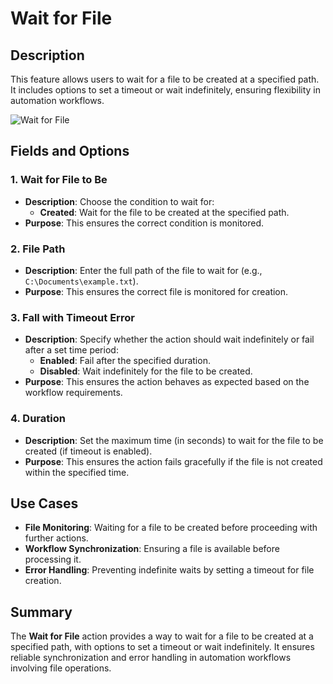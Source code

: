 # Wait for File  

## Description

This feature allows users to wait for a file to be created at a specified path. It includes options to set a timeout or wait indefinitely, ensuring flexibility in automation workflows.  

![Wait for File](../assets/file/wait-for-file.png)  

## Fields and Options  

### 1. **Wait for File to Be** 

- **Description**: Choose the condition to wait for:  
  - **Created**: Wait for the file to be created at the specified path.  
- **Purpose**: This ensures the correct condition is monitored.  

### 2. **File Path** 

- **Description**: Enter the full path of the file to wait for (e.g., `C:\Documents\example.txt`).  
- **Purpose**: This ensures the correct file is monitored for creation.  

### 3. **Fall with Timeout Error** 

- **Description**: Specify whether the action should wait indefinitely or fail after a set time period:  
  - **Enabled**: Fail after the specified duration.  
  - **Disabled**: Wait indefinitely for the file to be created.  
- **Purpose**: This ensures the action behaves as expected based on the workflow requirements.  

### 4. **Duration** 

- **Description**: Set the maximum time (in seconds) to wait for the file to be created (if timeout is enabled).  
- **Purpose**: This ensures the action fails gracefully if the file is not created within the specified time.

## Use Cases

- **File Monitoring**: Waiting for a file to be created before proceeding with further actions.  
- **Workflow Synchronization**: Ensuring a file is available before processing it.  
- **Error Handling**: Preventing indefinite waits by setting a timeout for file creation.  

## Summary

The **Wait for File** action provides a way to wait for a file to be created at a specified path, with options to set a timeout or wait indefinitely. It ensures reliable synchronization and error handling in automation workflows involving file operations.
